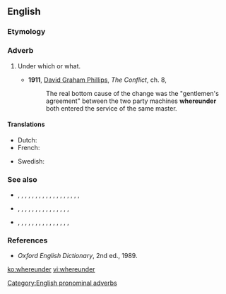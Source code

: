 ==English==

===Etymology===
{{compound|en|where|under}}

===Adverb===
{{en-adv|-}}

# {{lb|en|archaic}} Under which or what.
#* '''1911''', [[w:David_Graham_Phillips|David Graham Phillips]], ''The Conflict'', ch. 8,
#*: The real bottom cause of the change was the "gentlemen's agreement" between the two party machines '''whereunder''' both entered the service of the same master.

====Translations====
{{trans-top|translation}}
* Dutch: {{t+|nl|waaronder}}
* French: {{t|fr|au dessus de quoi}}
{{trans-mid}}
* Swedish: {{t|sv|engligt vilket}}
{{trans-bottom}}

===See also===
* {{l|en|thereabout}}, {{l|en|thereafter}}, {{l|en|thereagainst}}, {{l|en|thereat}}, {{l|en|thereby}}, {{l|en|therefor}}, {{l|en|therefore}}, {{l|en|therefrom}}, {{l|en|therein}}, {{l|en|thereinafter}}, {{l|en|thereof}}, {{l|en|thereon}}, {{l|en|thereto}}, {{l|en|theretofore}}, {{l|en|thereunder}}, {{l|en|thereunto}}, {{l|en|thereupon}}, {{l|en|therewith}}, {{l|en|therewithal}}
* {{l|en|hereabout}}, {{l|en|hereafter}}, {{l|en|hereat}}, {{l|en|hereby}}, {{l|en|herein}}, {{l|en|hereinafter}}, {{l|en|hereinbefore}}, {{l|en|hereinto}}, {{l|en|hereof}}, {{l|en|hereon}}, {{l|en|hereto}}, {{l|en|heretofore}}, {{l|en|hereunto}}, {{l|en|hereunder}}, {{l|en|hereupon}}, {{l|en|herewith}}
* {{l|en|whereabouts}}, {{l|en|whereas}}, {{l|en|whereafter}}, {{l|en|whereat}}, {{l|en|whereby}}, {{l|en|wherefore}}, {{l|en|wherefrom}}, {{l|en|wherein}}, {{l|en|whereinto}}, {{l|en|whereof}}, {{l|en|whereon}}, {{l|en|whereto}}, {{l|en|whereupon}}, {{l|en|wherever}}, {{l|en|wherewith}}, {{l|en|wherewithal}}

===References===
* ''Oxford English Dictionary'', 2nd ed., 1989.

[[Category:English pronominal adverbs]]

[[ko:whereunder]]
[[vi:whereunder]]